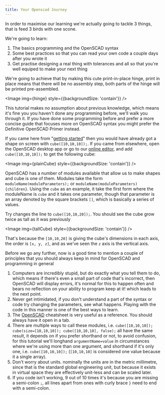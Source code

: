 ```yaml
---
title: Your Openscad Journey
---
```





In order to maximise our learning we're actually going to tackle 3 things, that is feed 3 birds with one scone.

We're going to learn:

1. The basics programming and the OpenSCAD syntax
2. Some best practices so that you can read your own code a couple days after you wrote it
3. Get practise designing a real thing with tolerances and all so that you're well equiped to make your next thing

We're going to achieve that by making this cute print-in-place hinge, print in place means that there will be no assembly step, both parts of the hinge will be printed pre-assembled.

<Image img={hinge} style={{backgroundSize: 'contain'}} />

This tutorial makes no assumption about previous knowledge, which means it's fine you you haven't done any programming before, we'll walk you through it.
If you have done some programming before and prefer a more concise guide that focuses more on OpenSCAD syntax you might prefer the Definitive OpenSCAD Primer instead.

If you came here from "[getting started](/docs)" then you would have already got a shape on screen with `cube([10,10,10]);`.
If you came from elsewhere, open the OpenSCAD desktop app or go to our [online editor](https://cadhub.xyz/dev-ide/openScad), and add `cube([10,10,10]);` to get the following cube:

<Image img={plainCube} style={{backgroundSize: 'contain'}} />

OpenSCAD has a number of modules available that allow us to make shapes and cube is one of them.
Modules take the form `moduleName(moduleParameters);` or `moduleName(moduleParameters){children}`.
Using the `cube` as an example, it take the first form where the moduleName is `cube` and it takes one parameter, though that parameter is an array denoted by the square brackets `[]`, which is basically a series of values.

Try changes the line to `cube([10,10,20]);`. You should see the cube grow twice as tall as it was previously

<Image img={tallCube} style={{backgroundSize: 'contain'}} />

That's because the `[10,10,20]` is giving the cube's dimensions in each axis, the order is `[x, y, z]`, and as we've seen the `z` axis is the vertical axis.

Before we go any further, now is a good time to mention a couple of principles that you should always keep in mind for OpenSCAD and programming in general

1. Computers are incredibly stupid, but do exactly what you tell them to do, which means if there's even a small part of code that's incorrect, then OpenSCAD will display errors, it's normal for this to happen often and bears no reflection on your ability to program keep at it! which leads to the next point.
2. Never get intimidated, if you don't understand a part of the syntax or code try changing the parameters, see what happens. Playing with the code in this manner is one of the best ways to learn.
3. The [OpenSCAD](https://www.openscad.org/cheatsheet/) cheatsheet is very useful as a reference. You should always have it open in a tab.
4. There are multiple ways to call these modules, i.e. `cube([10,10,10]); cube(size=[10,10,10]); cube([10,10,10], false);` all have the same result, it depends on if you prefer shorthand or not, to avoid confusion, for this tutorial we'll longhand `argumentName=value` in circumstances where we're using more than one argument, and shorthand if it's only one, i.e. `cube([10,10,10]);` (`[10,10,10]` is considered one value because it a single array).
5. Don't worry about units. nominally the units are in the metric millimetre, since that is the standard global engineering unit, but because it exists in virtual space they are effectively unit-less and can be scaled later.
6. If you code isn't working, 9 out of 10 times it's because you are missing a semi-colon `;`, all lines apart from ones with curly brace `}` need to end with a semi-colon.



